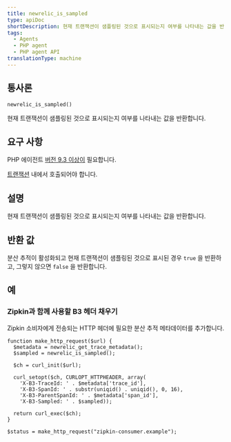 ```yaml
---
title: newrelic_is_sampled
type: apiDoc
shortDescription: 현재 트랜잭션이 샘플링된 것으로 표시되는지 여부를 나타내는 값을 반환합니다.
tags:
  - Agents
  - PHP agent
  - PHP agent API
translationType: machine
---
```


## 통사론

```
newrelic_is_sampled()
```

현재 트랜잭션이 샘플링된 것으로 표시되는지 여부를 나타내는 값을 반환합니다.

## 요구 사항

PHP 에이전트 [버전 9.3 이상이](/docs/release-notes/agent-release-notes/php-release-notes) 필요합니다.

[트랜잭션](/docs/accounts-partnerships/education/getting-started-new-relic/glossary#transaction) 내에서 호출되어야 합니다.

## 설명

현재 트랜잭션이 샘플링된 것으로 표시되는지 여부를 나타내는 값을 반환합니다.

## 반환 값

분산 추적이 활성화되고 현재 트랜잭션이 샘플링된 것으로 표시된 경우 `true` 을 반환하고, 그렇지 않으면 `false` 을 반환합니다.

## 예

### Zipkin과 함께 사용할 B3 헤더 채우기

Zipkin 소비자에게 전송되는 HTTP 헤더에 필요한 분산 추적 메타데이터를 추가합니다.

```
function make_http_request($url) {
  $metadata = newrelic_get_trace_metadata();
  $sampled = newrelic_is_sampled();

  $ch = curl_init($url);

  curl_setopt($ch, CURLOPT_HTTPHEADER, array(
    'X-B3-TraceId: ' . $metadata['trace_id'],
    'X-B3-SpanId: ' . substr(uniqid() . uniqid(), 0, 16),
    'X-B3-ParentSpanId: ' . $metadata['span_id'],
    'X-B3-Sampled: ' . $sampled));

  return curl_exec($ch);
}

$status = make_http_request("zipkin-consumer.example");
```